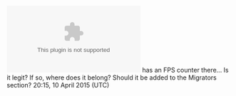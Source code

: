 [[File:RockhoppersQuestmigrator.swf]] has an FPS counter there... Is it legit? If so, where does it belong? Should it be added to the Migrators section?  {{user:Misabr/sig2}} 20:15, 10 April 2015 (UTC)
